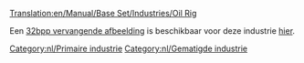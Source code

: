 [[Translation:en/Manual/Base Set/Industries/Oil Rig]]

{{nl/Industrieën|image=en/Oilrig.png
|name=Olieplatform
|climates=[[nl/Manual/Klimaat#Gematigd|Gematigd]].
|accepts=[[nl/Manual/Base Set/Cargos/Passagiers|Passagiers]].
|produces=[[nl/Manual/Base Set/Cargos/Olie|Olie]], Passagiers.
|notes=Niet aanwezig in andere [[nl/Manual/Klimaat|klimaten]]. Heeft een ingebouwd [[nl/Manual/Vliegveld|Helipad]] en [[nl/Manual/Bouw haven|haven]] voor alle [[nl/Manual/Bedrijf|bedrijven]] om te gebruiken.
}}

Een [[en/Archive/Old 32bpp/32bit Graphics Development#User Info|32bpp vervangende afbeelding]] is beschikbaar voor deze industrie [[en/Archive/Old 32bpp/List of downloadable 32 bpp tars|hier]].

{{nl/Navbox Industrieën}}
[[Category:nl/Primaire industrie]]
[[Category:nl/Gematigde industrie]]
